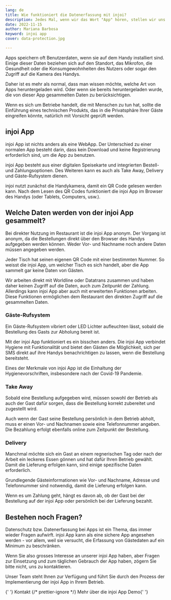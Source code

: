 ```yaml
---
lang: de
title: Wie funktioniert die Datenerfassung mit injoi?
description: Jedes Mal, wenn wir das Wort "App" hören, stellen wir uns schon vor, was für Daten solche Apps von uns sammeln können. Aber wie funktioniert das mit unserer injoi App?
date: 2022-11-15
author: Mariana Barbosa
keyword: injoi app
cover: data-protection.jpg

---
```



Apps speichern oft Benutzerdaten, wenn sie auf dem Handy installiert sind. Einige dieser Daten beziehen sich auf den Standort, das Mikrofon, die Gesundheit oder die Konsumgewohnheiten des Nutzers oder sogar den Zugriff auf die Kamera des Handys.

Daher ist es mehr als normal, dass man wissen möchte, welche Art von Apps heruntergeladen wird. Oder wenn sie bereits heruntergeladen wurde, die von dieser App gesammelten Daten zu berücksichtigen.

Wenn es sich um Betriebe handelt, die mit Menschen zu tun hat, sollte die Einführung eines technischen Produkts, das in die Privatsphäre Ihrer Gäste eingreifen könnte, natürlich mit Vorsicht geprüft werden.

## injoi App

injoi App ist nichts anders als eine WebApp. Der Unterschied zu einer normalen App besteht darin, dass kein Download und keine Registrierung erforderlich sind, um die App zu benutzen.

injoi App besteht aus einer digitalen Speisekarte und integrierten Bestell- und Zahlungsoptionen. Des Weiteren kann es auch als Take Away, Delivery und Gäste-Rufsystem dienen.

injoi nutzt zunächst die Handykamera, damit ein QR Code gelesen werden kann. Nach dem Lesen des QR Codes funktioniert die injoi App im Browser des Handys (oder Tablets, Computers, usw.).

## Welche Daten werden von der injoi App gesammelt?

Bei direkter Nutzung im Restaurant ist die injoi App anonym. Der Vorgang ist anonym, da die Bestellungen direkt über den Browser des Handys aufgegeben werden können. Weder Vor- und Nachname noch andere Daten müssen angegeben werden.

Jeder Tisch hat seinen eigenen QR Code mit einer bestimmten Nummer. So weisst die injoi App, um welcher Tisch es sich handelt, aber die App sammelt gar keine Daten von Gästen.

Wir arbeiten direkt mit Worldline oder Datatrans zusammen und haben daher keinen Zugriff auf die Daten, auch zum Zeitpunkt der Zahlung. Allerdings kann injoi App aber auch mit erweiterten Funktionen arbeiten. Diese Funktionen ermöglichen dem Restaurant den direkten Zugriff auf die gesammelten Daten.

### Gäste-Rufsystem

Ein Gäste-Rufsystem vibriert oder LED Lichter aufleuchten lässt, sobald die Bestellung des Gasts zur Abholung bereit ist.

Mit der injoi App funktioniert es ein bisschen anders. Die injoi App verbindet Hygiene mit Funktionalität und bietet den Gästen die Möglichkeit, sich per SMS direkt auf ihre Handys benachrichtigen zu lassen, wenn die Bestellung bereitsteht.

Eines der Merkmale von injoi App ist die Einhaltung der Hygienevorschriften, insbesondere nach der Covid-19 Pandemie.

### Take Away

Sobald eine Bestellung aufgegeben wird, müssen sowohl der Betrieb als auch der Gast dafür sorgen, dass die Bestellung korrekt zubereitet und zugestellt wird.

Auch wenn der Gast seine Bestellung persönlich in dem Betrieb abholt, muss er einen Vor- und Nachnamen sowie eine Telefonnummer angeben. Die Bezahlung erfolgt ebenfalls online zum Zeitpunkt der Bestellung.

### Delivery

Manchmal möchte sich ein Gast an einem regnerischen Tag oder nach der Arbeit ein leckeres Essen gönnen und hat dafür Ihren Betrieb gewählt. Damit die Lieferung erfolgen kann, sind einige spezifische Daten erforderlich.

Grundlegende Gästeinformationen wie Vor- und Nachname, Adresse und Telefonnummer sind notwendig, damit die Lieferung erfolgen kann.

Wenn es um Zahlung geht, hängt es davon ab, ob der Gast bei der Bestellung auf der injoi App oder persönlich bei der Lieferung bezahlt.

## Bestehen noch Fragen?

Datenschutz bzw. Datenerfassung bei Apps ist ein Thema, das immer wieder Fragen aufwirft. injoi App kann als eine sichere App angesehen werden - vor allem, weil sie versucht, die Erfassung von Gästedaten auf ein Minimum zu beschränken.

Wenn Sie also grosses Interesse an unserer injoi App haben, aber Fragen zur Einsetzung und zum täglichen Gebrauch der App haben, zögern Sie bitte nicht, uns zu kontaktieren.

Unser Team steht Ihnen zur Verfügung und führt Sie durch den Prozess der Implementierung der injoi App in Ihrem Betrieb.

<ButtonList>
  {' '}
  <ButtonLink href="/de/kontakt/">Kontakt</ButtonLink> {/* prettier-ignore */} <ButtonLink href="/de/restaurant-bestell-app/">
    Mehr über die injoi App
  </ButtonLink> <ButtonLink href="/de/demo/">Demo</ButtonLink>{' '}
</ButtonList>
